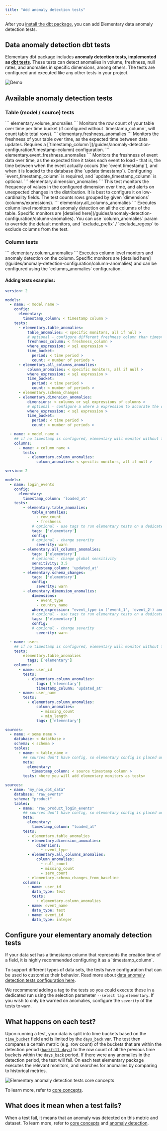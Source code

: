 ```yaml
---
title: "Add anomaly detection tests"
---
```


After you [install the dbt package](/quickstart#install-the-dbt-package), you can add Elementary data anomaly detection tests.

## Data anomaly detection dbt tests

Elementary dbt package includes **anomaly detection tests, implemented as [dbt tests](https://docs.getdbt.com/docs/building-a-dbt-project/tests)**.
These tests can detect anomalies in volume, freshness, null rates, and anomalies in specific dimensions, among others.
The tests are configured and executed like any other tests in your project.

<Tooltip tip="Anomaly detection test result example from Elementary report">
  <img src="/pics/anomalies/anomaly-example.png" alt="Demo" />
</Tooltip>

## Available anomaly detection tests

### Table (model / source) tests

<Card title="Volume anomalies" href="/guides/anomaly-detection-tests/volume-anomalies">
```
  elementary.volume_anomalies
```
  Monitors the row count of your table over time per time bucket (if configured without `timestamp_column`, will count table total rows).
</Card>


<Card title="Freshness anomalies" href="/guides/anomaly-detection-tests/freshness-anomalies">
```
  elementary.freshness_anomalies
```
  Monitors the freshness of your table over time, as the expected time between data updates. 
  Requires a [`timestamp_column`](/guides/anomaly-detection-configuration/timestamp-column) configuration. 
</Card>

<Card title="Event freshness anomalies" href="/guides/anomaly-detection-tests/event-freshness-anomalies">
```
  elementary.event_freshness_anomalies
```
  Monitors the freshness of event data over time, as the expected time it takes each event to load -
  that is, the time between when the event actually occurs (the `event timestamp`), and when it is loaded to the
  database (the `update timestamp`). Configuring `event_timestamp_column` is required, and `update_timestamp_column` is optional.
</Card>

<Card title="Dimension anomalies" href="/guides/anomaly-detection-tests/dimension-anomalies">
```
  elementary.dimension_anomalies
```
  This test monitors the frequency of values in the configured dimension over time, and alerts on unexpected changes in the distribution.
  It is best to configure it on low-cardinality fields.
  The test counts rows grouped by given `dimensions` (columns/expressions).
</Card>

<Card title="All columns anomalies" href="/guides/anomaly-detection-tests/all-columns-anomalies">
```
  elementary.all_columns_anomalies
```
  Executes column level monitors and anomaly detection on all the columns of the table. 
  Specific monitors are [detailed here](/guides/anomaly-detection-configuration/column-anomalies).
  You can use `column_anomalies` param to override the default monitors, and `exclude_prefix` / `exclude_regexp` to exclude columns from the test.
</Card>


### Column tests

<Card title="Column anomalies" href="/guides/anomaly-detection-tests/column-anomalies">
```
  elementary.column_anomalies
```
  Executes column level monitors and anomaly detection on the column. 
  Specific monitors are [detailed here](/guides/anomaly-detection-configuration/column-anomalies) and can be configured using
  the `columns_anomalies` configuration.
</Card>


#### Adding tests examples:

<CodeGroup>

```yml Models
version: 2

models:
  - name: < model name >
    config:
      elementary:
        timestamp_column: < timestamp column >
    tests:
      - elementary.table_anomalies:
          table_anomalies: < specific monitors, all if null >
          # optional - configure different freshness column than timestamp column
          freshness_column: < freshness_column >
          where_expression: < sql expression >
          time_bucket:
            period: < time period >
            count: < number of periods >
      - elementary.all_columns_anomalies:
          column_anomalies: < specific monitors, all if null >
          where_expression: < sql expression >
          time_bucket:
            period: < time period >
            count: < number of periods >
      - elementary.schema_changes
      - elementary.dimension_anomalies:
          dimensions: < columns or sql expressions of columns >
          # optional - configure a where a expression to accurate the dimension monitoring
          where_expression: < sql expression >
          time_bucket:
            period: < time period >
            count: < number of periods >

  - name: < model name >
    ## if no timestamp is configured, elementary will monitor without time filtering
    columns:
      - name: < column name >
        tests:
          - elementary.column_anomalies:
              column_anomalies: < specific monitors, all if null >
```

```yml Models example
version: 2

models:
  - name: login_events
    config:
      elementary:
        timestamp_column: 'loaded_at'
    tests:
        - elementary.table_anomalies:
            table_anomalies:
              - row_count
              - freshness
            # optional - use tags to run elementary tests on a dedicated run
            tags: ['elementary']
            config:
            # optional - change severity
              severity: warn
        - elementary.all_columns_anomalies:
            tags: ['elementary']
            # optional - change global sensitivity
            sensitivity: 3.5
            timestamp_column: 'updated_at'
        - elementary.schema_changes:
            tags: ['elementary']
            config:
              severity: warn
        - elementary.dimension_anomalies:
            dimensions:
              - event_type
              - country_name
            where_expression: "event_type in ('event_1', 'event_2') and country_name != 'unwanted country'"
            # optional - use tags to run elementary tests on a dedicated run
            tags: ['elementary']
            config:
            # optional - change severity
              severity: warn

  - name: users
    ## if no timestamp is configured, elementary will monitor without time filtering
    tests:
        elementary.table_anomalies
          tags: ['elementary']
    columns:
      - name: user_id
        tests:
          - elementary.column_anomalies:
              tags: ['elementary']
              timestamp_column: 'updated_at'
      - name: user_name
        tests:
          - elementary.column_anomalies:
              column_anomalies:
                - missing_count
                - min_length
              tags: ['elementary']
```

```yml Sources
sources:
  - name: < some name >
    database: < datatbase >
    schema: < schema >
    tables:
      - name: < table_name >
        ## sources don't have config, so elementary config is placed under 'meta'
        meta:
          elementary:
            timestamp_column: < source timestamp column >
        tests: <here you will add elementary monitors as tests>
```

```yml Sources example
sources:
  - name: "my_non_dbt_data"
    database: "raw_events"
    schema: "product"
    tables:
      - name: "raw_product_login_events"
        ## sources don't have config, so elementary config is placed under 'meta'
        meta:
          elementary:
            timestamp_column: "loaded_at"
        tests:
          - elementary.table_anomalies
          - elementary.dimension_anomalies:
              dimensions:
                - event_type
          - elementary.all_columns_anomalies:
              column_anomalies:
                - null_count
                - missing_count
                - zero_count
          - elementary.schema_changes_from_baseline
        columns:
          - name: user_id
            data_type: text
            tests:
              - elementary.column_anomalies
          - name: event_name
            data_type: text
          - name: event_id
            data_type: integer
```

</CodeGroup>

## Configure your elementary anomaly detection tests

<Tip>
  If your data set has a timestamp column that represents the creation time of a
  field, it is highly recommended configuring it as a `timestamp_column`.
</Tip>

To support different types of data sets, the tests have configuration that can be used to customize their behavior.
Read more about [data anomaly detection tests configuration here](/guides/elementary-tests-configuration).

We recommend adding a tag to the tests so you could execute these in a dedicated run using the selection parameter `--select tag:elementary`.
If you wish to only be warned on anomalies, configure the `severity` of the tests to `warn`.

## What happens on each test?

Upon running a test, your data is split into time buckets based on the [`time_bucket`](/guides/anomaly-detection-configuration/time-bucket) field and is limited by
the [`days_back`](/guides/anomaly-detection-configuration/days-back) var. The test then compares a certain metric (e.g. row count) of the buckets that are within the detection
period ([`backfill_days`](/guides/anomaly-detection-configuration/backfill-days)) to the row count of all the previous time buckets within the [`days_back`](/guides/anomaly-detection-configuration/days-back) period.
If there were any anomalies in the detection period, the test will fail.
On each test elementary package executes the relevant monitors, and searches for anomalies by comparing to historical metrics.

<Tooltip tip="Anomaly detection tests core concepts">
  <img
    src="https://raw.githubusercontent.com/elementary-data/assets-hosting/master/anomaly_detection/elementary-anomaly-detection-core-concepts.png"
    alt="Elementary anomaly detection tests core concepts"
  />
</Tooltip>

To learn more, refer to [core concepts](/guides/how-anomaly-detection-works).

## What does it mean when a test fails?

When a test fail, it means that an anomaly was detected on this metric and dataset. To learn more, refer to [core concepts](/guides/how-anomaly-detection-works) and [anomaly detection](/guides/data-anomaly-detection).
